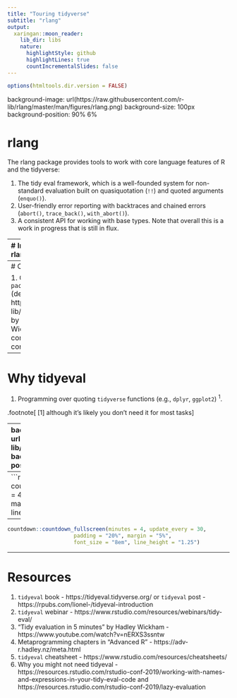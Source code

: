 ```yaml
---
title: "Touring tidyverse"
subtitle: "rlang"
output:
  xaringan::moon_reader:
    lib_dir: libs
    nature:
      highlightStyle: github
      highlightLines: true
      countIncrementalSlides: false
---
```


```r
options(htmltools.dir.version = FALSE)
```

background-image: url(https://raw.githubusercontent.com/r-lib/rlang/master/man/figures/rlang.png)
background-size: 100px
background-position: 90% 6%

# rlang

The rlang package provides tools to work with core language features of R and the tidyverse:

1. The tidy eval framework, which is a well-founded system for non-standard evaluation built on quasiquotation (`!!`) and quoted arguments (`enquo()`).
1. User-friendly error reporting with backtraces and chained errors (`abort()`, `trace_back()`, `with_abort()`).
1. A consistent API for working with base types. Note that overall this is a work in progress that is still in flux.

---
# Initial commit of rlang/lazyeval

First commit: `2014-08-12 21:15` by Hadley Wickham.

Current iteration of rlang is not the first attempt to introduce quasiquotation.
```r
library(lazyeval)
f = function(col1, col2, new_col_name) {
    mutate_call = lazyeval::interp(~ a + b, 
                                   a = as.name(col1), 
                                   b = as.name(col2))
    mtcars %>% mutate_(.dots = setNames(list(mutate_call), 
                                        new_col_name))
}
```
---
# Current state

1. Current version - `r packageVersion("rlang")` (dev version!).
1. https://github.com/r-lib/rlang
1. Developed by __Lionel Henry__, Hadley Wickham.
1. 3200+ commits by 31 contributors.

---

# Why tidyeval

1. Programming over quoting `tidyverse` functions (e.g., `dplyr`, `ggplot2`) <sup>1</sup>.

.footnote[
[1] although it's likely you don't need it for most tasks
]

---
background-image: url(https://raw.githubusercontent.com/r-lib/rlang/master/man/figures/rlang.png)
background-size: 100px
background-position: 90% 6%

# 5 big ideas of tidyeval <sup>1</sup>

1. R code is a tree.
1. You can capture the tree by quoting.
1. Unquoting makes it easy to build trees.
1. Quoting + unquoting to write functions.
1. Quosures capture expression and environment.

.footnote[
[1] https://www.youtube.com/watch?v=nERXS3ssntw
]

---
```r
countdown::countdown_fullscreen(minutes = 4, update_every = 30,
                     padding = "20%", margin = "5%",
                     font_size = "8em", line_height = "1.25")
````


---
```r
countdown::countdown_fullscreen(minutes = 4, update_every = 30,
                     padding = "20%", margin = "5%",
                     font_size = "8em", line_height = "1.25")
````

---
# Resources

1. `tidyeval` book - https://tidyeval.tidyverse.org/ or `tidyeval` post - https://rpubs.com/lionel-/tidyeval-introduction
1. `tidyeval` webinar - https://www.rstudio.com/resources/webinars/tidy-eval/
1. "Tidy evaluation in 5 minutes" by Hadley Wickham - https://www.youtube.com/watch?v=nERXS3ssntw
1.  Metaprogramming chapters in "Advanced R" - https://adv-r.hadley.nz/meta.html
1. `tidyeval` cheatsheet - https://www.rstudio.com/resources/cheatsheets/
1. Why you might not need tidyeval - https://resources.rstudio.com/rstudio-conf-2019/working-with-names-and-expressions-in-your-tidy-eval-code and https://resources.rstudio.com/rstudio-conf-2019/lazy-evaluation
